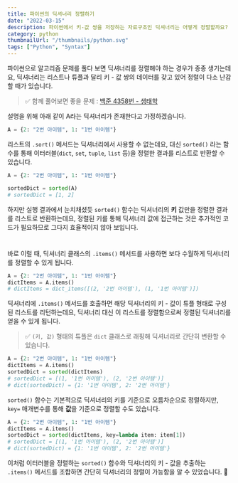 ```yaml
---
title: 파이썬의 딕셔너리 정렬하기
date: "2022-03-15"
description: 파이썬에서 키-값 쌍을 저장하는 자료구조인 딕셔너리는 어떻게 정렬할까요?
category: python
thumbnailUrl: "/thumbnails/python.svg"
tags: ["Python", "Syntax"]
---
```


파이썬으로 알고리즘 문제를 풀다 보면 딕셔너리를 정렬해야 하는 경우가 종종 생기는데요, 딕셔너리는 리스트나 튜플과 달리 키 - 값 쌍의 데이터를 갖고 있어 정렬이 다소 난감할 때가 있습니다.

> ✅ 함께 풀어보면 좋을 문제 : [백준 4358번 - 생태학](https://www.acmicpc.net/problem/4358)

설명을 위해 아래 같이 A라는 딕셔너리가 존재한다고 가정하겠습니다.

```python
A = {2: "2번 아이템", 1: "1번 아이템"}
```

리스트의 `.sort()` 메서드는 딕셔너리에서 사용할 수 없는데요, 대신 `sorted()` 라는 함수를 통해 이터러블(`dict`, `set`, `tuple`, `list` 등)을 정렬한 결과를 리스트로 반환할 수 있습니다.

```python
A = {2: "2번 아이템", 1: "1번 아이템"}

sortedDict = sorted(A)
# sortedDict = [1, 2]
```

하지만 실행 결과에서 눈치채셨듯 `sorted()` 함수는 딕셔너리의 **키** 값만을 정렬한 결과를 리스트로 반환하는데요, 정렬된 키를 통해 딕셔너리 값에 접근하는 것은 추가적인 코드가 필요하므로 그다지 효율적이지 않아 보입니다.

#

바로 이럴 때, 딕셔너리 클래스의 `.items()` 메서드를 사용하면 보다 수월하게 딕셔너리를 정렬할 수 있게 됩니다.

```python
A = {2: "2번 아이템", 1: "1번 아이템"}
dictItems = A.items()
# dictItems = dict_items([(2, '2번 아이템'), (1, '1번 아이템')])
```

딕셔너리에 `.items()` 메서드를 호출하면 해당 딕셔너리의 키 - 값이 튜플 형태로 구성된 리스트를 리턴하는데요, 딕셔너리 대신 이 리스트를 정렬함으로써 정렬된 딕셔너리를 얻을 수 있게 됩니다.

> ✅ `(키, 값)` 형태의 튜플은 `dict` 클래스로 래핑해 딕셔너리로 간단히 변환할 수 있습니다.

```python
A = {2: "2번 아이템", 1: "1번 아이템"}
dictItems = A.items()
sortedDict = sorted(dictItems)
# sortedDict = [(1, '1번 아이템'), (2, '2번 아이템')]
# dict(sortedDict) = {1: '1번 아이템', 2: '2번 아이템'}
```

`sorted()` 함수는 기본적으로 딕셔너리의 키를 기준으로 오름차순으로 정렬하지만, `key=` 매개변수를 통해 **값**을 기준으로 정렬할 수도 있습니다.

```python
A = {2: "2번 아이템", 1: "1번 아이템"}
dictItems = A.items()
sortedDict = sorted(dictItems, key=lambda item: item[1])
# sortedDict = [(1, '1번 아이템'), (2, '2번 아이템')]
# dict(sortedDict) = {1: '1번 아이템', 2: '2번 아이템'}
```

이처럼 이터러블을 정렬하는 `sorted()` 함수와 딕셔너리의 키 - 값을 추출하는 `.items()` 메서드를 조합하면 간단히 딕셔너리의 정렬이 가능함을 알 수 있었습니다. 🙂
